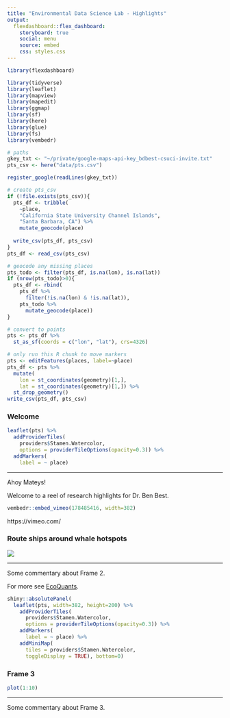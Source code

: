 ```yaml
---
title: "Environmental Data Science Lab - Highlights"
output: 
  flexdashboard::flex_dashboard:
    storyboard: true
    social: menu
    source: embed
    css: styles.css
---
```


```r
library(flexdashboard)
```

```r
library(tidyverse)
library(leaflet)
library(mapview)
library(mapedit)
library(ggmap)
library(sf)
library(here)
library(glue)
library(fs)
library(vembedr)

# paths
gkey_txt <- "~/private/google-maps-api-key_bdbest-csuci-invite.txt"
pts_csv <- here("data/pts.csv")

register_google(readLines(gkey_txt))

# create pts_csv
if (!file.exists(pts_csv)){
  pts_df <- tribble(
    ~place,
    "California State University Channel Islands",
    "Santa Barbara, CA") %>% 
    mutate_geocode(place)
  
  write_csv(pts_df, pts_csv)
}
pts_df <- read_csv(pts_csv)

# geocode any missing places
pts_todo <- filter(pts_df, is.na(lon), is.na(lat))
if (nrow(pts_todo)>0){
  pts_df <- rbind(
    pts_df %>% 
      filter(!is.na(lon) & !is.na(lat)),
    pts_todo %>% 
      mutate_geocode(place))
}

# convert to points
pts <- pts_df %>% 
  st_as_sf(coords = c("lon", "lat"), crs=4326)
```

```r
# only run this R chunk to move markers
pts <- editFeatures(places, label=~place)
pts_df <- pts %>% 
  mutate(
    lon = st_coordinates(geometry)[1,],
    lat = st_coordinates(geometry)[1,]) %>% 
  st_drop_geometry()
write_csv(pts_df, pts_csv)
```

### **Welcome** {data-commentary-width=400}

```r
leaflet(pts) %>% 
  addProviderTiles(
    providers$Stamen.Watercolor,
    options = providerTileOptions(opacity=0.3)) %>% 
  addMarkers(
    label = ~ place)
```

*** 

Ahoy Mateys!

Welcome to a reel of research highlights for Dr. Ben Best.

```r
vembedr::embed_vimeo(178485416, width=382)
```


https://vimeo.com/

### **Route** ships around whale hotspots {data-commentary-width=400}

![](https://raw.githubusercontent.com/bbest/consmap/master/img/routing_animation.gif)

*** 

Some commentary about Frame 2.

For more see [EcoQuants](https://ecoquants.com/app/routing/).

```r
shiny::absolutePanel(
  leaflet(pts, width=382, height=200) %>% 
    addProviderTiles(
      providers$Stamen.Watercolor,
      options = providerTileOptions(opacity=0.3)) %>% 
    addMarkers(
      label = ~ place) %>% 
    addMiniMap(
      tiles = providers$Stamen.Watercolor,
      toggleDisplay = TRUE), bottom=0)
```


### Frame 3  {#frame3}

```r
plot(1:10)
```

*** 

Some commentary about Frame 3. 



